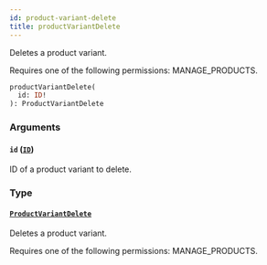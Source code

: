 ```yaml
---
id: product-variant-delete
title: productVariantDelete
---
```



Deletes a product variant. 

Requires one of the following permissions: MANAGE_PRODUCTS.

```graphql
productVariantDelete(
  id: ID!
): ProductVariantDelete
```


### Arguments

#### `id` ([`ID`](../../../developer/api-reference/scalars/id))

ID of a product variant to delete.


### Type

#### [`ProductVariantDelete`](../../../developer/api-reference/objects/product-variant-delete) 

Deletes a product variant. 

Requires one of the following permissions: MANAGE_PRODUCTS.




